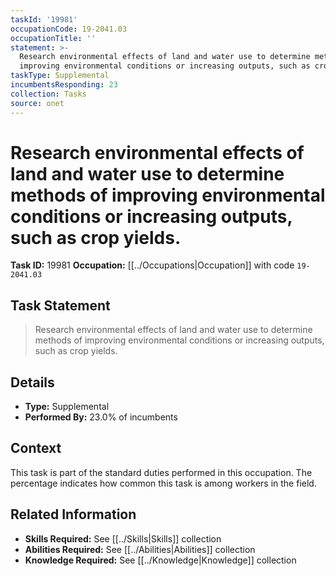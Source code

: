 ```yaml
---
taskId: '19981'
occupationCode: 19-2041.03
occupationTitle: ''
statement: >-
  Research environmental effects of land and water use to determine methods of
  improving environmental conditions or increasing outputs, such as crop yields.
taskType: Supplemental
incumbentsResponding: 23
collection: Tasks
source: onet
---
```

# Research environmental effects of land and water use to determine methods of improving environmental conditions or increasing outputs, such as crop yields.

**Task ID:** 19981
**Occupation:** [[../Occupations|Occupation]] with code `19-2041.03`

## Task Statement

> Research environmental effects of land and water use to determine methods of improving environmental conditions or increasing outputs, such as crop yields.

## Details

- **Type:** Supplemental
- **Performed By:** 23.0% of incumbents

## Context

This task is part of the standard duties performed in this occupation. The percentage indicates how common this task is among workers in the field.

## Related Information

- **Skills Required:** See [[../Skills|Skills]] collection
- **Abilities Required:** See [[../Abilities|Abilities]] collection
- **Knowledge Required:** See [[../Knowledge|Knowledge]] collection
